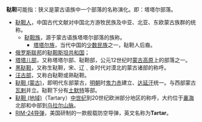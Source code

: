 '''鞑靼'''可能指：狭义是蒙古语族中一个部落的名称演化。即：塔塔尔部落。
* [[鞑靼人|鞑靼人]]，中国古代文献对中国北方游牧民族及中亚、北亚、东欧蒙古族群的统称。
** [[鞑靼人|鞑靼族]]，源于蒙古语族塔塔尔部落的族称。
*** [[塔塔尔族|塔塔尔族]]，当代中国的[[少数民族|少数民族]]之一，鞑靼人后裔。
*[[俄罗斯|俄罗斯联邦]]的[[鞑靼斯坦共和国|鞑靼斯坦共和国]]；
* [[塔塔儿部|塔塔儿部]]，又称塔塔尔部、鞑靼部，公元12世纪时[[蒙古高原|蒙古高原]]上的部落之一。
* [[黑鞑靼|黑鞑靼]]，又称生鞑靼，宋、辽﹑金时代对漠北的蒙古诸部的称呼。
* [[汪古部|汪古部]]，又称白鞑靼或熟鞑靼。
* [[鞑靼_(蒙古)|鞑靼 (蒙古)]]，即明代东部蒙古，[[明朝|明朝]]时[[鬼力赤|鬼力赤]]建立、[[达延汗|达延汗]]统一。与西部蒙古[[瓦剌|瓦剌]]并立。鞑靼下分有[[土默特部|土默特]]等部。
* [[韃靼利亞|鞑靼 (地域)]]（Tartary）[[中世纪|中世纪]]到20世纪欧洲部分地区的称呼，大约位于[[裏海|裏海]]北部和中部到[[乌拉尔山脉|乌拉尔山脉]]。
* [[RIM-24导弹|RIM-24导弹]]，美国研制的一款舰载防空导弹，英文名称为'''Tartar'''。

{{disambig|Cat=二字亞洲相關消歧義}}